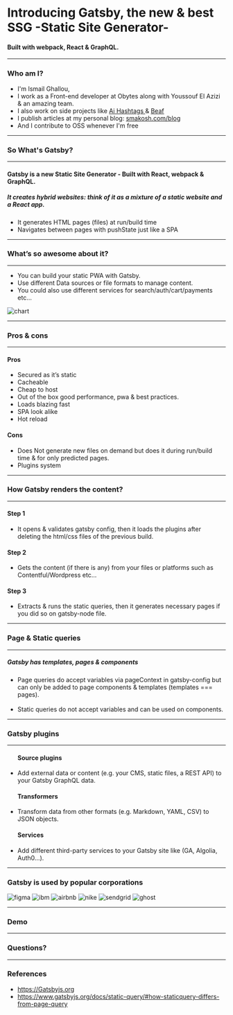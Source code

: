 
<Head>
  <title>Introducing Gatsby</title>
  <meta name='twitter:card' content='summary_large_image' />
  <meta name='twitter:site' content='@smakosh' />
  <meta name='twitter:title' content='Introducing Gatsby' />
  <meta name='twitter:description' content='An introductory presentation about Gatsby' />
</Head>

<div style={{ textAlign: 'left' }}>
  <h1>Introducing Gatsby, the new & best SSG -Static Site Generator-</h1>
  <h4>Built with webpack, React & GraphQL.</h4>
</div>

---

### Who am I?

<ul style={{ textAlign: 'left' }}>
  <Appear>
    <li>I'm Ismail Ghallou,</li>
    <li>I work as a Front-end developer at Obytes along with Youssouf El Azizi & an amazing team.</li>
    <li>I also work on side projects like <a
        style={{ color: '#fff' }}
        href="https://play.google.com/store/apps/details?id=com.aihashtags/?ref=gatsby-slides"
        target="_blank">Ai Hashtags </a>
      & <a
          style={{ color: '#fff' }}
          href="https://beafapp.com/?ref=gatsby-slides"
          target="_blank">Beaf</a>
    </li>
    <li>I publish articles at my personal blog: <a
          style={{ color: '#fff' }}
          href="https://smakosh.com/blog/?ref=gatsby-slides"
          target="_blank">smakosh.com/blog</a></li>
    <li>And I contribute to OSS whenever I'm free</li>
  </Appear>
</ul>

---

### So What's Gatsby?

---

#### Gatsby is a new Static Site Generator - Built with React, webpack & GraphQL.

##### It creates hybrid websites: think of it as a mixture of a static website and a React app.

<ul style={{ textAlign: 'left' }}>
  <li>It generates HTML pages (files) at run/build time</li>
  <li>Navigates between pages with pushState just like a SPA</li>
</ul>

---

### What’s so awesome about it?

---


<Flex>
  <Item width="50">
    <ul>
      <li>You can build your static PWA with Gatsby.</li>
      <li>Use different Data sources or file formats to manage content.</li>
      <li>You could also use different services for search/auth/cart/payments etc...</li>
    </ul>
  </Item>
  <Item width="50">
    <img src="https://raw.githubusercontent.com/smakosh/introducing-gatsby/master/images/chart.png?token=ATJt3Zy5RW1XXfOC9by-M5Z-9O1HSIORks5cWERXwA%3D%3D" alt="chart" />
  </Item>
</Flex>

---

### Pros & cons

---

<Flex>
  <Item width="50">
    <h4>Pros</h4>
    <ul>
      <li>Secured as it’s static</li>
      <li>Cacheable</li>
      <li>Cheap to host</li>
      <li>Out of the box good performance, pwa & best practices.</li>
      <li>Loads blazing fast</li>
      <li>SPA look alike</li>
      <li>Hot reload</li>
    </ul>
  </Item>
  <Item width="50">
    <h4>Cons</h4>
    <ul>
      <li>Does Not generate new files on demand but does it during run/build time & for only predicted pages.</li>
      <li>Plugins system</li>
    </ul>
  </Item>
</Flex>

---

### How Gatsby renders the content?

---

<Flex>
  <Item width="30">
    <h4>Step 1</h4>
    <ul>
      <li>It opens & validates gatsby config, then it loads the plugins after deleting the html/css files of the previous build.</li>
    </ul>
  </Item>
  <Item width="30">
    <h4>Step 2</h4>
    <ul>
      <li>Gets the content (if there is any) from your files or platforms such as Contentful/Wordpress etc...</li>
    </ul>
  </Item>
  <Item width="30">
    <h4>Step 3</h4>
    <ul>
      <li>Extracts & runs the static queries, then it generates necessary pages if you did so on gatsby-node file.</li>
    </ul>
  </Item>
</Flex>

---

### Page & Static queries

---

##### Gatsby has templates, pages & components

<ul style={{ textAlign: 'left' }}>
  <li>Page queries do accept variables via pageContext in gatsby-config but can only be added to page components & templates (templates === pages).</li>
  <br/>
  <li>Static queries do not accept variables and can be used on components.</li>
</ul>

---

### Gatsby plugins

---

<ul style={{ textAlign: 'left' }}>
  <h4>Source plugins</h4>
  <li>Add external data or content (e.g. your CMS, static files, a REST API) to your Gatsby GraphQL data.</li>
</ul>

<ul style={{ textAlign: 'left' }}>
  <h4>Transformers</h4>
  <li>Transform data from other formats (e.g. Markdown, YAML, CSV) to JSON objects.</li>
</ul>

<ul style={{ textAlign: 'left' }}>
  <h4>Services</h4>
  <li>Add different third-party services to your Gatsby site like (GA, Algolia, Auth0…).</li>
</ul>

---

### Gatsby is used by popular corporations

<Flex>
  <Item width="30">
    <img src="https://raw.githubusercontent.com/smakosh/introducing-gatsby/master/images/figma.png?token=ATJt3UxVFOJuX34yv_L7xTu37dA2vH5Kks5cWERLwA%3D%3D" alt="figma" />
  </Item>
  <Item width="30">
    <img src="https://raw.githubusercontent.com/smakosh/introducing-gatsby/master/images/ibm.png?token=ATJt3d-ZxMu8V8Tdp6BOa9u2RXxYWtuiks5cWERkwA%3D%3D" alt="ibm" />
  </Item>
  <Item width="30">
    <img src="https://raw.githubusercontent.com/smakosh/introducing-gatsby/master/images/airbnb.jpg?token=ATJt3bVYosgHxx8jQ7PG9EMqPGVqmIPnks5cWERQwA%3D%3D" alt="airbnb" />
  </Item>
  <Item width="30">
    <img src="https://raw.githubusercontent.com/smakosh/introducing-gatsby/master/images/nike.png?token=ATJt3fsiOl1sPNLsZiDgAQSfd0NjBnbKks5cWERpwA%3D%3D" alt="nike" />
  </Item>
  <Item width="30">
    <img src="https://raw.githubusercontent.com/smakosh/introducing-gatsby/master/images/sendgrid.jpg?token=ATJt3foXjpOxvPb3AFY7fqCljmvTTcRcks5cWERtwA%3D%3D" alt="sendgrid" />
  </Item>
  <Item width="30">
    <img src="https://raw.githubusercontent.com/smakosh/introducing-gatsby/master/images/ghost.png?token=ATJt3YqB7LTMotm6abpr55UOCgvy7xUZks5cWERfwA%3D%3D" alt="ghost" />
  </Item>
</Flex>

---

### Demo

---

### Questions?

---

### References

- https://Gatsbyjs.org
- https://www.gatsbyjs.org/docs/static-query/#how-staticquery-differs-from-page-query
